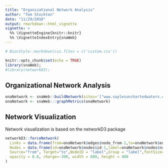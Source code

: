 ```yaml
---
title: "Organizational Network Analysis"
author: "Tom Stockton"
date: "11/29/2018"
output: rmarkdown::html_vignette
vignette: >
  %% \VignetteEngine{knitr::knitr}
  %% \VignetteIndexEntry{snaWeb}
---
```


```r
# BiocStyle::markdown(css.files = c('custom.css'))
```

```r
knitr::opts_chunk$set(echo = TRUE)
library(snaWeb);
#library(networkD3);
```

## Organizational Network Analysis

```r
onaNetwork <- snaWeb::buildNetwork(sites='["www.saylesunchartedwaters.com"]',searchtype = "linked")
onaNetwork <- snaWeb:::graphMetrics(onaNetwork)
```

## Network Visualization

Network visualization is based on the networkD3 package

```r

networkD3::forceNetwork(
  Links = data.frame(from=onaNetwork$edges$node_from-1,to=onaNetwork$edges$node_to-1),
  Nodes = data.frame(id=onaNetwork$nodes$id-1,label=onaNetwork$nodes$name),
  Source="from", Target="to",NodeID = "label",Group = "label",fontSize=12, zoom=T, legend=F,
  opacity = 0.8, charge=-300, width = 600, height = 400
)

```

